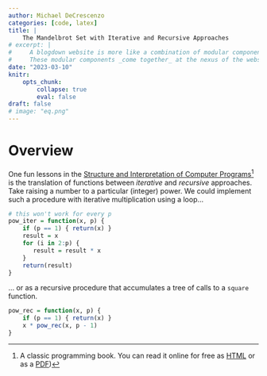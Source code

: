 ```yaml
---
author: Michael DeCrescenzo
categories: [code, latex]
title: |
    The Mandelbrot Set with Iterative and Recursive Approaches
# excerpt: |
#     A blogdown website is more like a combination of modular components that are better managed independently, each component with its own repository.
#     These modular components _come together_ at the nexus of the website, but the components do not _belong to_ the website.
date: "2023-03-10"
knitr:
    opts_chunk:
        collapse: true
        eval: false
draft: false
# image: "eq.png"
---
```


# Overview

One fun lessons in the [Structure and Interpretation of Computer Programs](https://mitp-content-server.mit.edu/books/content/sectbyfn/books_pres_0/6515/sicp.zip/index.html)[^sicp] is the translation of functions between _iterative_ and _recursive_ approaches.
Take raising a number to a particular (integer) power.
We could implement such a procedure with iterative multiplication using a loop...

```r
# this won't work for every p
pow_iter = function(x, p) { 
    if (p == 1) { return(x) }
    result = x
    for (i in 2:p) {
       result = result * x 
    } 
    return(result)
}
```

... or as a recursive procedure that accumulates a tree of calls to a `square` function.

```r
pow_rec = function(x, p) {
    if (p == 1) { return(x) }
    x * pow_rec(x, p - 1)
}
```




[^sicp]: A classic programming book. 
You can read it online for free as [HTML](https://mitp-content-server.mit.edu/books/content/sectbyfn/books_pres_0/6515/sicp.zip/full-text/book/book.html) or as a [PDF](https://web.mit.edu/6.001/6.037/sicp.pdf))





